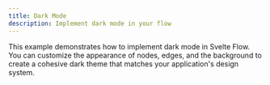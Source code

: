 ```yaml
---
title: Dark Mode
description: Implement dark mode in your flow
---
```


This example demonstrates how to implement dark mode in Svelte Flow. You can customize the appearance of nodes, edges, and the background to create a cohesive dark theme that matches your application's design system.

<RemoteCodeViewer route="examples/styling/dark-mode" framework="svelte" />
